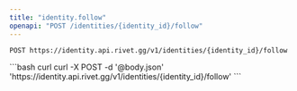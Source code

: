 ```yaml
---
title: "identity.follow"
openapi: "POST /identities/{identity_id}/follow"
---
```


```
POST https://identity.api.rivet.gg/v1/identities/{identity_id}/follow
```


<RequestExample>
```bash curl
curl -X POST -d '@body.json' 'https://identity.api.rivet.gg/v1/identities/{identity_id}/follow'
```
</RequestExample>
